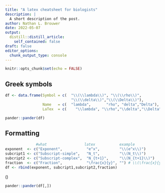 ```yaml
---
title: "A latex cheatsheet for biologists"
description: |
  A short description of the post.
author: Nathan L. Brouwer
date: 2022-05-07
output:
  distill::distill_article:
    self_contained: false
draft: false
editor_options: 
  chunk_output_type: console
---
```



```r
knitr::opts_chunk$set(echo = FALSE)
```

## Greek symbols

```r
df <- data.frame(Symbol = c(  "\\(\\lambda\\)", "\\(\\rho\\)",
                              "\\(\\delta\\)","\\(\\Delta\\)"),
                 Name   = c(  "lambda",       "rho", "delta","Delta"),
                 LaTex  = c(    "\\lambda", "\\rho","\\delta","\\Delta"))
```


```r
pander::pander(df)

```



## Formatting

```r
              #what                 latex           example
exponent  <- c("Exponent",           "e^x",         "\\(e^x\\)")
subcript1 <- c("Subscript-simple",   "N_t",         "\\(N_t\\)")
subcript2 <- c("Subscript-complex",  "N_{t+1}",     "\\(N_{t+1}\\)")
fraction  <- c("Fraction",           "\frac{x}{y}", "") # \\(\frac{x}{y}\\)
df <- rbind(exponent, subcript1,subcript2,fraction)
```

\(\frac{x}{y}\)

```r
pander::pander(df[,])

```



